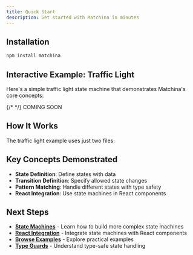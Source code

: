 ```yaml
---
title: Quick Start
description: Get started with Matchina in minutes
---
```



## Installation

```sh
npm install matchina
```

## Interactive Example: Traffic Light

Here's a simple traffic light state machine that demonstrates Matchina's core concepts:

<div className="not-content">
  {/* <TrafficLightDemo client:visible /> */}
  COMING SOON
</div>

## How It Works

The traffic light example uses just two files:

<Tabs>
  <TabItem label="State Machine">
    <CodeBlock code={machineCode} lang="ts" />
  </TabItem>
  <TabItem label="React Component">
    <CodeBlock code={componentCode} lang="tsx" />
  </TabItem>
</Tabs>

## Key Concepts Demonstrated

- **State Definition**: Define states with data
- **Transition Definition**: Specify allowed state changes
- **Pattern Matching**: Handle different states with type safety
- **React Integration**: Use state machines in React components

## Next Steps

- **[State Machines](/guides/machines)** - Learn how to build more complex state machines
- **[React Integration](/guides/integrations)** - Integrate state machines with React components
- **[Browse Examples](/examples/toggle)** - Explore practical examples
- **[Type Guards](/guides/typeguards)** - Understand type-safe state handling
